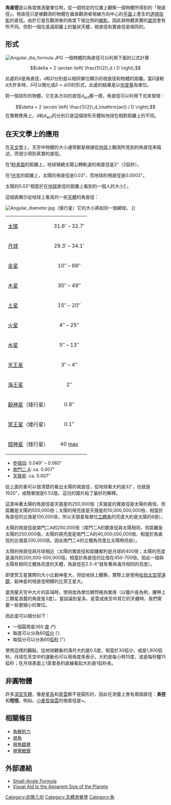 '''角直徑'''是以角度做測量單位時，從一個特定的位置上觀察一個物體所得到的「視直徑」。視直徑只是被觀測的物體在垂直觀測者視線方向中心的[[平面_(数学)|平面]]上產生的[[透視|透視投影]]的直徑。由於它是在觀測者的角度下按比例的[[射影|縮影]]，因此與物體真實的[[直徑|直徑]]會有所不同。但對一個在遙遠距離上的盤狀天體，視直徑和實直徑是相同的。 
 
== 形式 ==
[[File:Angular_dia_formula.JPG|thumb]]
一個物體的角直徑可以利用下面的公式計算

:<math>\delta = 2 \arctan \left( \frac{1}{2}\,d / D \right),</math>

此處的<math>\delta</math>是角直徑，<math>d</math>和<math>D</math>分別是以相同單位顯示的視直徑和物體的距離。當<math>D</math>遠較<math>d</math>大許多時，<math>\delta</math>可以簡化成<math>\delta = d / D</math>的形式，此處的結果是以[[弧度|徑度量]]為單位。

對一個球形的物體，它在各方向的直徑<math>d_\mathrm{act}</math>都一樣，角直徑可以利用下式來發現：

:<math>\delta = 2 \arcsin \left( \frac{1}{2}\,d_\mathrm{act} / D \right);</math>
在實務應用上，<math>d</math>和<math>d_\mathrm{act}</math>的分別只是這個球形天體和地球在相對距離上的不同。

== 在天文學上的應用 ==

在[[天文學|天文學]]上，天空中物體的大小通常都是根據從[[地球|地球]]上觀測所見到的角直徑來描述，而很少用到真實的直徑。

在1[[秒差距|秒差距]]的距離上，地球環繞太陽公轉軌道的視直徑是2"（2弧秒）。

在1[[光年|光年]]的距離上，太陽的視直徑是0.03"，而地球的視直徑是0.0003"。

太陽的0.03"相當於在[[地球|地球]]直徑的距離上看到的一個人的大小[http://www.google.com/search?hl=en&hs=3cj&q=arctan%286ft+%2F+12756.3+Km%29+in+arcseconds&btnG=Search] {{Wayback|url=http://www.google.com/search?hl=en&hs=3cj&q=arctan%286ft+%2F+12756.3+Km%29+in+arcseconds&btnG=Search |date=20210821191430 }}。

這個表顯示從地球上看見的一些[[天體|天體]]的角直徑：

[[File:Angular_diameter.jpg|thumb]]（矮行星）它的大小將如同一個網球。.]]

{| class="wikitable"
| [[太陽|太陽]]
| align="center"|31.6' – 32.7'
|-
| [[月球|月球]]
| align="center"|29.3′ – 34.1'
|-
| [[金星|金星]]
| align="center"|10″ – 66″
|-
| [[木星|木星]]
| align="center"|30″ – 49″
|-
| [[土星|土星]]
| align="center"|15″ – 20″
|-
| [[火星|火星]]
| align="center"|4″ – 25″
|-
| [[水星|水星]]
| align="center"|5″ – 13″
|-
| [[天王星|天王星]]
| align="center"|3″ – 4″
|-
| [[海王星|海王星]]
| align="center"|2″
|-
| [[穀神星|穀神星]]（矮行星）
| align="center"|0.8″
|-
| [[冥王星|冥王星]]（矮行星）
| align="center"|0.1″
|-
| [[鬩神星|鬩神星]]（矮行星）
| align="center"|40 [[毫角秒|mas]]
|}

* [[參宿四|參宿四]]: 0.049″ – 0.060″
* [[南門二_A|南門二 A]]: ca. 0.007″
* [[天狼星|天狼星]]: ca. 0.007″

從上面的表可以很清楚的看出太陽的視直徑，從地球看大約是32'，也就是1920"，或簡單說是0.53度。這兒的圖片給了最好的解釋。

這意味著太陽的角直徑是天狼星的250,000倍（天狼星的實直徑是太陽的兩倍，但距離是太陽的500,000倍；太陽的視亮度是天狼星的10,000,000,000倍，相當於角直徑的比值是100,000倍，所以天狼星每單位[[立體角|立體角]]的亮度大約是太陽的6倍）。

太陽的視直徑是南門二A的250,000倍（南門二A的實直徑與太陽相同，但距離是太陽的250,000倍。太陽的視亮度是南門二A的40,000,000,000倍，相當於角直徑的比值是200,000倍，因此南門二A的立體角亮度比太陽稍亮些）。

太陽的視直徑與月球相近（太陽的實直徑和距離都約是月球的400倍；太陽的亮度是滿月的200,000-500,000倍，相當於角直徑的比值在450-700倍，因此一個與太陽有相同立體角亮度的天體，角直徑在2.5-4"就有著與滿月相同的亮度）。

即使冥王星實際的大小比榖神星大，但從地球上觀察，實際上是使用[[哈伯太空望遠鏡|哈伯太空望遠鏡]]，榖神星的視直徑明顯的比冥王星大。

當測量天空中大片的區域時，使用度為單位顯然極為實用（以獵戶座為例，腰帶上三顆星涵蓋的角度是3度）。當談論到星系、星雲或夜空中其它的天體時，我們需要一些更細小的單位。

因此度可以細分如下：

* 一個圓周是360 [[度|度]] (º)
* 每度可以分為60[[角分|弧分]] (′)
* 每弧分可以分為60[[弧秒|弧秒]] (")

使用這樣的觀點，從地球觀看的滿月大約是0.5度，相當於30弧分，或是1,800弧秒。月球在天空中的運動也可以用角度來表示，大約是每小時15度，或是每秒鐘15弧秒；在月球表面上1英里長的直線看起大約是1弧秒長。

== 非圓物體 ==

許多[[深空天體|深空天體]]，像是[[星系|星系]]和[[星雲|星雲]]都不是圓形的，因此在測量上會有兩個直徑：'''長徑'''和'''短徑'''。例如，[[小麥哲倫雲|小麥哲倫雲]]的視直徑是{{DEC|5|20|0}}×{{DEC|3|5|0}}。

== 相關條目 ==

* [[銳利準則|角解析力]]
* [[視角|視角]]
* [[視角錯覺|視角錯覺]]
* [[視覺敏銳|視覺敏銳]]

== 外部連結 ==
* [https://web.archive.org/web/19971007100829/http://ceres.hsc.edu/homepages/classes/astronomy/fall97/Mathematics/sec9.html Small-Angle Formula]
* [http://www.astronomynotes.com/solarsys/s2.htm Visual Aid to the Apparent Size of the Planets] {{Wayback|url=http://www.astronomynotes.com/solarsys/s2.htm |date=20210515064246 }}

[[Category:初等几何|Category:初等几何]]
[[Category:天體測量學|Category:天體測量學]]
[[Category:角|Category:角]]